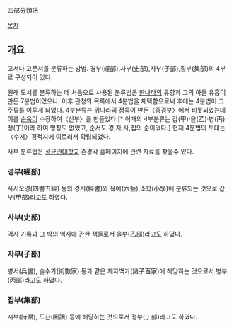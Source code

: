 四部分類法

[[목차]]

== 개요 ==
고서나 고문서를 분류하는 방법.  경부(經部),사부(史部),자부(子部),집부(集部)의 4부로 구성되어 있다. 

원래 도서를 분류하는 데 처음으로 사용된 분류법은 [[한]]나라의 유향과 그의 아들 유흠이 만든 7분법이었으나, 이후 관청의 목록에서 4분법을 채택함으로써 후에는 4분법이 그 주류를 이루게 되었다. 4부분류는 [[위]]나라의 [[정묵]]이 만든〈중경부〉에서 비롯되었는데 이를 [[순욱]]이 수정하여〈신부〉를 만들었다.[* 이때의 4부분류는 갑(甲)·을(乙)·병(丙)·정(丁)이라 하여 명칭도 없었고, 순서도 경,자,사,집의 순이었다.] 현재 4분법의 토대는〈수서〉경적지에 이르러서 확립되었다. 

사부 분류법은 [[성균관대학교]] 존경각 홈페이지에 관련 자료를 찾을수 있다.

=== 경부(經部) ===
사서오경(四書五經) 등의 경서(經書)와 육예(六藝),소학(小學)에 분류되는 것으로 갑부(甲部)라고도 하였다.
=== 사부(史部) === 
역사 기록과 그 밖의 역사에 관한 책들로서 을부(乙部)라고도 하였다.
=== 자부(子部) ===
병서(兵書), 술수가(術數家) 등과 같은 제자백가(諸子百家)에 해당하는 것으로서 병부(丙部)라고도 하였다.
=== 집부(集部) ===
시부(詩賦), 도찬(圖讚) 등에 해당하는 것으로서 정부(丁部)라고도 하였다.

